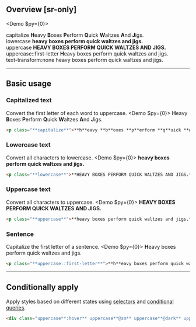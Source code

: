 ## Overview [sr-only]
<Overview/>

<Demo $py={0}>
    <DemoPanel className="flex flex:col gap:8x">
        <div className="w:full">
            <DemoLabel>capitalize</DemoLabel>
            <DemoP><b className="bg-stripe-pink">H</b>eavy <b className="bg-stripe-pink">B</b>oxes <b className="bg-stripe-pink">P</b>erform <b className="bg-stripe-pink">Q</b>uick <b className="bg-stripe-pink">W</b>altzes <b className="bg-stripe-pink">A</b>nd <b className="bg-stripe-pink">J</b>igs.</DemoP>
        </div>
        <div className="w:full">
            <DemoLabel>lowercase</DemoLabel>
            <DemoP><b className="bg-stripe-pink">heavy boxes perform quick waltzes and jigs.</b></DemoP>
        </div>
        <div className="w:full">
            <DemoLabel>uppercase</DemoLabel>
            <DemoP><b className="bg-stripe-pink">HEAVY BOXES PERFORM QUICK WALTZES AND JIGS.</b></DemoP>
        </div>
        <div className="w:full">
            <DemoLabel>uppercase::first-letter</DemoLabel>
            <DemoP><b className="bg-stripe-pink">H</b>eavy boxes perform quick waltzes and jigs.</DemoP>
        </div>
        <div className="w:full">
            <DemoLabel>text-transform:none</DemoLabel>
            <DemoP>heavy boxes perform quick waltzes and jigs.</DemoP>
        </div>
    </DemoPanel>
</Demo>

---

## Basic usage
### Capitalized text
Convert the first letter of each word to uppercase.
<Demo $py={0}>
    <DemoPanel>
        <DemoP><b className="bg-stripe-pink">H</b>eavy <b className="bg-stripe-pink">B</b>oxes <b className="bg-stripe-pink">P</b>erform <b className="bg-stripe-pink">Q</b>uick <b className="bg-stripe-pink">W</b>altzes <b className="bg-stripe-pink">A</b>nd <b className="bg-stripe-pink">J</b>igs.</DemoP>
    </DemoPanel>
</Demo>
```html
<p class="**capitalize**">**h**eavy **b**oxes **p**erform **q**uick **w**altzes **a**nd **j**igs.</p>
```

### Lowercase text
Convert all characters to lowercase.
<Demo $py={0}>
    <DemoPanel>
        <DemoP><b className="bg-stripe-pink">heavy boxes perform quick waltzes and jigs.</b></DemoP>
    </DemoPanel>
</Demo>
```html
<p class="**lowercase**">**HEAVY BOXES PERFORM QUICK WALTZES AND JIGS.**</p>
```

### Uppercase text
Convert all characters to uppercase.
<Demo $py={0}>
    <DemoPanel>
        <DemoP><b className="bg-stripe-pink">HEAVY BOXES PERFORM QUICK WALTZES AND JIGS.</b></DemoP>
    </DemoPanel>
</Demo>
```html
<p class="**uppercase**">**heavy boxes perform quick waltzes and jigs.**</p>
```

### Sentence
Capitalize the first letter of a sentence.
<Demo $py={0}>
    <DemoPanel>
        <DemoP><b className="bg-stripe-pink">H</b>eavy boxes perform quick waltzes and jigs.</DemoP>
    </DemoPanel>
</Demo>
```html
<p class="**uppercase::first-letter**">**h**eavy boxes perform quick waltzes and jigs.</p>
```

---

## Conditionally apply
Apply styles based on different states using [selectors](/docs/state-selectors) and [conditional queries](/docs/conditional-queries).
```html
<div class="uppercase**:hover** uppercase**@sm** uppercase**@dark** uppercase**@print**">…</div>
```

